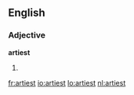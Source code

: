 ==English==

===Adjective===
'''artiest'''

# {{superlative of|arty}}

[[fr:artiest]]
[[io:artiest]]
[[lo:artiest]]
[[nl:artiest]]